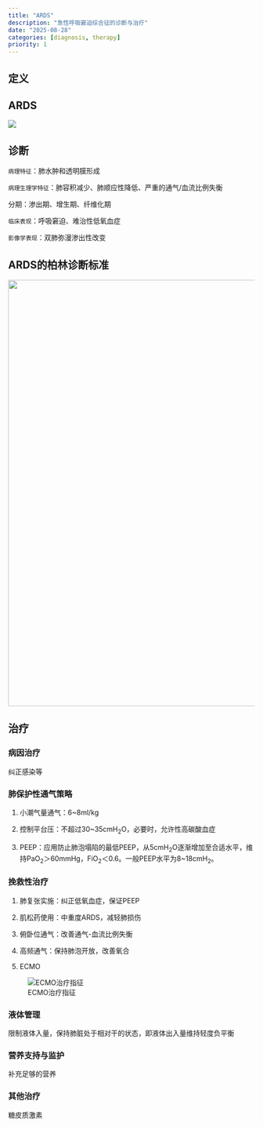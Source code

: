 ```yaml
---
title: "ARDS"
description: "急性呼吸窘迫综合征的诊断与治疗"
date: "2025-08-28"
categories: [diagnosis, therapy]
priority: 1
---
```


## 定义

::: {.callout-note icon="false"}
## ARDS

![](images/paste-2.png)
:::

## 诊断

`病理特征`：肺水肿和透明膜形成

`病理生理学特征`：肺容积减少、肺顺应性降低、严重的通气/血流比例失衡

分期：渗出期、增生期、纤维化期

`临床表现`：呼吸窘迫、难治性低氧血症

`影像学表现`：双肺弥漫渗出性改变

::: {.callout-important icon="false"}
## ARDS的柏林诊断标准

![](images/paste-1.png){width="869"}
:::

## 治疗

### 病因治疗

纠正感染等

### 肺保护性通气策略

1.  小潮气量通气：6\~8ml/kg

2.  控制平台压：不超过30\~35cmH~2~O，必要时，允许性高碳酸血症

3.  PEEP：应用防止肺泡塌陷的最低PEEP，从5cmH~2~O逐渐增加至合适水平，维持PaO~2~＞60mmHg，FiO~2~＜0.6。一般PEEP水平为8\~18cmH~2~。

### 挽救性治疗

1.  肺复张实施：纠正低氧血症，保证PEEP

2.  肌松药使用：中重度ARDS，减轻肺损伤

3.  俯卧位通气：改善通气-血流比例失衡

4.  高频通气：保持肺泡开放，改善氧合

5.  ECMO

![ECMO治疗指征](images/paste-3.png)

### 液体管理

限制液体入量，保持肺脏处于相对干的状态，即液体出入量维持轻度负平衡

### 营养支持与监护

补充足够的营养

### 其他治疗

糖皮质激素